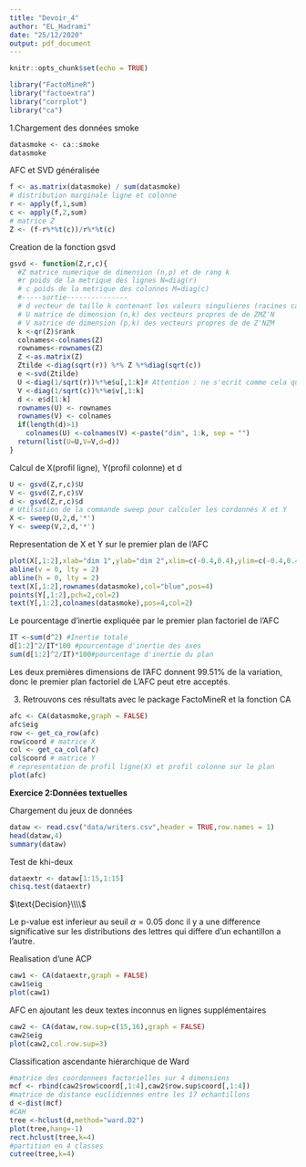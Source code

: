 ```yaml
---
title: "Devoir_4"
author: "EL_Hadrami"
date: "25/12/2020"
output: pdf_document
---
```


```r
knitr::opts_chunk$set(echo = TRUE)
```

```r
library("FactoMineR")
library("factoextra")
library("corrplot")
library("ca")
```

$\text{1.Chargement des données smoke}$

```r
datasmoke <- ca::smoke
datasmoke
```

$\text{AFC et SVD généralisée}$
  
```r
f <- as.matrix(datasmoke) / sum(datasmoke)
# distribution marginale ligne et colonne
r <- apply(f,1,sum)
c <- apply(f,2,sum)
# matrice Z
Z <- (f-r%*%t(c))/r%*%t(c)
```

$\text{Creation de la fonction gsvd}$

```r
gsvd <- function(Z,r,c){
  #Z matrice numerique de dimension (n,p) et de rang k
  #r poids de la metrique des lignes N=diag(r)
  # c poids de la metrique des colonnes M=diag(c)
  #-----sortie---------------
  # d vecteur de taille k contenant les valeurs singulieres (racines carres des valeurs propres)
  # U matrice de dimension (n,k) des vecteurs propres de de ZMZ'N
  # V matrice de dimension (p,k) des vecteurs propres de de Z'NZM
  k <-qr(Z)$rank
  colnames<-colnames(Z)
  rownames<-rownames(Z)
  Z <-as.matrix(Z)
  Ztilde <-diag(sqrt(r)) %*% Z %*%diag(sqrt(c))
  e <-svd(Ztilde)
  U <-diag(1/sqrt(r))%*%e$u[,1:k]# Attention : ne s'ecrit comme cela que parceque N et M sont diagonales!
  V <-diag(1/sqrt(c))%*%e$v[,1:k]
  d <- e$d[1:k]                                              
  rownames(U) <- rownames
  rownames(V) <- colnames
  if(length(d)>1)
    colnames(U) <-colnames(V) <-paste("dim", 1:k, sep = "")
  return(list(U=U,V=V,d=d))
}
```
$\text{Calcul de X(profil ligne), Y(profil colonne) et d}$

```r
U <- gsvd(Z,r,c)$U
V <- gsvd(Z,r,c)$V
d <- gsvd(Z,r,c)$d
# Utilsation de la commande sweep pour calculer les cordonnés X et Y
X <- sweep(U,2,d,'*')
Y <- sweep(V,2,d,'*')
```

$\text{Representation de X et Y sur le premier plan de l'AFC}$


```r
plot(X[,1:2],xlab="dim 1",ylab="dim 2",xlim=c(-0.4,0.4),ylim=c(-0.4,0.4),col="blue",main="Premier plan factoriel")
abline(v = 0, lty = 2)
abline(h = 0, lty = 2)
text(X[,1:2],rownames(datasmoke),col="blue",pos=4)
points(Y[,1:2],pch=2,col=2)
text(Y[,1:2],colnames(datasmoke),pos=4,col=2)
```


$\text{Le pourcentage d’inertie expliquée par le premier plan factoriel de l’AFC}$

```r
IT <-sum(d^2) #Inertie totale
d[1:2]^2/IT*100 #pourcentage d'inertie des axes
sum(d[1:2]^2/IT)*100#pourcentage d'inertie du plan
```

Les deux premières dimensions de l'AFC donnent 99.51% de la variation, donc le premier plan factoriel de L'AFC peut etre acceptés.

3. Retrouvons ces résultats avec le package FactoMineR et la fonction CA

```r
afc <- CA(datasmoke,graph = FALSE)
afc$eig
row <- get_ca_row(afc)
row$coord # matrice X
col <- get_ca_col(afc)
col$coord # matrice Y
# representation de profil ligne(X) et profil colonne sur le plan
plot(afc) 
```

$\textbf{Exercice 2:Données textuelles}$

$\text{Chargement du jeux de données}$

```r
dataw <- read.csv("data/writers.csv",header = TRUE,row.names = 1)
head(dataw,4)
summary(dataw)
```
$\text{Test de khi-deux}$

```r
dataextr <- dataw[1:15,1:15]
chisq.test(dataextr)
```
$\text{Decision}\\\\$

Le p-value est inferieur au seuil $\alpha=0.05$ donc il y a une difference significative sur les distributions des lettres qui differe d'un echantillon a l'autre.

$\text{Realisation d'une ACP}$

```r
caw1 <- CA(dataextr,graph = FALSE)
caw1$eig
plot(caw1)
```

$\text{AFC en ajoutant les deux textes inconnus en lignes supplémentaires}$

```r
caw2 <- CA(dataw,row.sup=c(15,16),graph = FALSE)
caw2$eig
plot(caw2,col.row.sup=3)
```

$\text{Classification ascendante hiérarchique de Ward}$

```r
#matrice des coordonnees factorielles sur 4 dimensions
mcf <- rbind(caw2$row$coord[,1:4],caw2$row.sup$coord[,1:4])
#matrice de distance euclidiennes entre les 17 echantillons
d <-dist(mcf)
#CAH
tree <-hclust(d,method="ward.D2")
plot(tree,hang=-1)
rect.hclust(tree,k=4)
#partition en 4 classes
cutree(tree,k=4)
```



